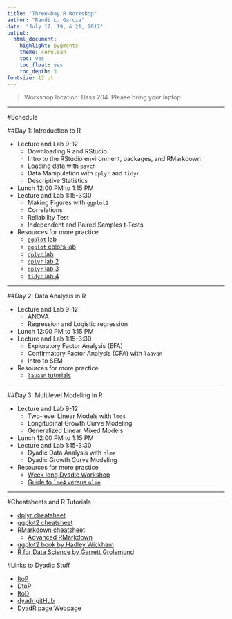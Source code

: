 ```yaml
---
title: "Three-Day R Workshop"
author: "Randi L. Garcia"
date: "July 17, 19, & 21, 2017"
output:
  html_document:
    highlight: pygments
    theme: cerulean
    toc: yes
    toc_float: yes
    toc_depth: 3
fontsize: 12 pt
---
```


 > Workshop location: Bass 204. Please bring your laptop.

***

#Schedule

##Day 1: Introduction to R  

  + Lecture and Lab 9-12
    - Downloading R and RStudio
    - Intro to the RStudio environment, packages, and RMarkdown
    - Loading data with `psych`
    - Data Manipulation with `dplyr` and `tidyr`
    - Descriptive Statistics
  + Lunch 12:00 PM to 1:15 PM 
  + Lecture and Lab 1:15-3:30
    - Making Figures with `ggplot2`
    - Correlations
    - Reliability Test
    - Independent and Paired Samples t-Tests
  + Resources for more practice
    - [`ggplot` lab](https://beanumber.github.io/sds192/lab-ggplot2.html)
    - [`ggplot` colors lab](https://beanumber.github.io/sds192/lab-colorbrewer-ggthemes.html)
    - [`dplyr` lab](https://beanumber.github.io/sds192/lab-single_table.html)
    - [`dplyr` lab 2](https://beanumber.github.io/sds192/lab-group_by.html)
    - [`dplyr` lab 3](https://beanumber.github.io/sds192/lab-join.html)
    - [`tidyr` lab 4](https://beanumber.github.io/sds192/lab-tidy.html)

***

##Day 2: Data Analysis in R

  + Lecture and Lab 9-12
    - ANOVA 
    - Regression and Logistic regression
  + Lunch 12:00 PM to 1:15 PM  
  + Lecture and Lab 1:15-3:30
    - Exploratory Factor Analysis (EFA) 
    - Confirmatory Factor Analysis (CFA) with `laavan`
    - Intro to SEM
  + Resources for more practice
    - [`lavaan` tutorials](http://lavaan.ugent.be/tutorial/)

***

##Day 3: Multilevel Modeling in R

  + Lecture and Lab 9-12
    - Two-level Linear Models with `lme4`
    - Longitudinal Growth Curve Modeling
    - Generalized Linear Mixed Models
  + Lunch 12:00 PM to 1:15 PM  
  + Lecture and Lab 1:15-3:30
    - Dyadic Data Analysis with `nlme`
    - Dyadic Growth Curve Modeling 
  + Resources for more practice
    - [Week long Dyadic Workshop](https://randilgarcia.github.io/week-dyad-workshop/)
    - [Guide to `lme4` versus `nlme`](http://rpsychologist.com/r-guide-longitudinal-lme-lmer)


***

#Cheatsheets and R Tutorials

  + [dplyr cheatsheet](https://www.rstudio.com/wp-content/uploads/2015/02/data-wrangling-cheatsheet.pdf)
  + [ggplot2 cheatsheet](https://www.rstudio.com/wp-content/uploads/2016/11/ggplot2-cheatsheet-2.1.pdf)
  + [RMarkdown cheatsheet](https://www.rstudio.com/wp-content/uploads/2016/03/rmarkdown-cheatsheet-2.0.pdf)  
    - [Advanced RMarkdown](http://rmarkdown.rstudio.com/authoring_pandoc_markdown.html)
  + [ggplot2 book by Hadley Wickham](http://ms.mcmaster.ca/~bolker/misc/ggplot2-book.pdf)
  + [R for Data Science by Garrett Grolemund](http://r4ds.had.co.nz/index.html)

  
#Links to Dyadic Stuff

  + [ItoP](https://davidakenny.shinyapps.io/ItoP/)
  + [DtoP](https://davidakenny.shinyapps.io/DtoP/)
  + [ItoD](https://davidakenny.shinyapps.io/ItoD/)
  + [dyadr gitHub](https://github.com/RandiLGarcia/dyadr)
  + [DyadR page Webpage](http://davidakenny.net/DyadR/DyadRweb.htm)
